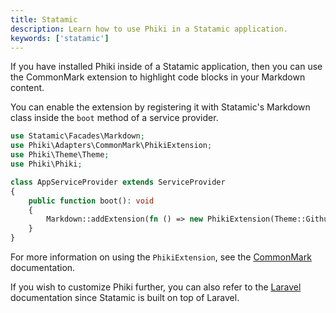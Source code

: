 ```yaml
---
title: Statamic
description: Learn how to use Phiki in a Statamic application.
keywords: ['statamic']
---
```


If you have installed Phiki inside of a Statamic application, then you can use the CommonMark extension to highlight code blocks in your Markdown content.

You can enable the extension by registering it with Statamic's Markdown class inside the `boot` method of a service provider.

```php
use Statamic\Facades\Markdown;
use Phiki\Adapters\CommonMark\PhikiExtension;
use Phiki\Theme\Theme;
use Phiki\Phiki;

class AppServiceProvider extends ServiceProvider
{
    public function boot(): void
    {
        Markdown::addExtension(fn () => new PhikiExtension(Theme::GithubLight, resolve(Phiki::class)));
    }
}
```

For more information on using the `PhikiExtension`, see the [CommonMark](/commonmark) documentation.

If you wish to customize Phiki further, you can also refer to the [Laravel](/laravel) documentation since Statamic is built on top of Laravel.
